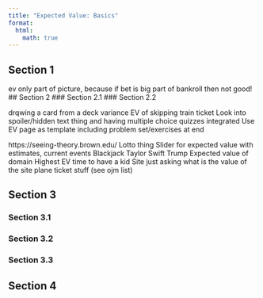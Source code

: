 ```yaml
---
title: "Expected Value: Basics"
format:
  html:
    math: true
---
```

## Section 1

ev only part of picture, because if bet is big part of bankroll then not good! 
## Section 2
### Section 2.1
### Section 2.2

drqwing a card from a deck
variance 
EV of skipping train ticket
Look into spoiler/hidden text thing and having multiple choice quizzes integrated
Use EV page as template including problem set/exercises at end

https://seeing-theory.brown.edu/ 
Lotto thing
Slider for expected value with estimates, current events 
Blackjack 
Taylor Swift 
Trump 
Expected value of domain 
Highest EV time to have a kid
Site just asking what is the value of the site 
plane ticket stuff (see ojm list)


## Section 3
### Section 3.1
### Section 3.2
### Section 3.3

## Section 4